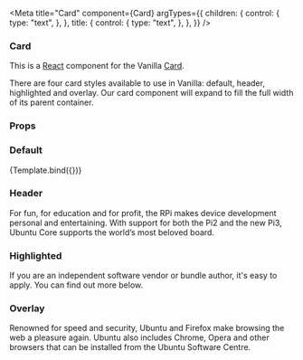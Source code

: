 

<Meta
  title="Card"
  component={Card}
  argTypes={{
    children: {
      control: {
        type: "text",
      },
    },
    title: {
      control: {
        type: "text",
      },
    },
  }}
/>


### Card

This is a [React](https://reactjs.org/) component for the Vanilla [Card](https://docs.vanillaframework.io/patterns/card/).

There are four card styles available to use in Vanilla: default, header, highlighted and overlay. Our card component will expand to fill the full width of its parent container.

### Props

<ArgsTable of={Card} />

### Default

<Canvas>
  <Story
    name="Default"
    args={{
      children:
        "If you are an independent software vendor or bundle author, it's easy to apply. You can find out more below.",
      title: "We'd love to have you join us as a partner.",
    }}
  >
    {Template.bind({})}
  </Story>
</Canvas>

### Header

<Canvas>
  <Story name="Header">
    <Card
      title="Raspberry Pi2 and Pi3"
      thumbnail="https://assets.ubuntu.com/v1/dca2e4c4-raspberry-logo.png"
    >
      For fun, for education and for profit, the RPi makes device development
      personal and entertaining. With support for both the Pi2 and the new Pi3,
      Ubuntu Core supports the world’s most beloved board.
    </Card>
  </Story>
</Canvas>

### Highlighted

<Canvas>
  <Story name="Highlighted">
    <Card title="We'd love to have you join us as a partner." highlighted>
      If you are an independent software vendor or bundle author, it's easy to
      apply. You can find out more below.
    </Card>
  </Story>
</Canvas>

### Overlay

<Canvas>
  <Story name="Overlay">
    <section
      className="p-strip--image is-light"
      style={{
        backgroundImage:
          "url('https://assets.ubuntu.com/v1/0a98afcd-screenshot_desktop.jpg')",
      }}
    >
      <Row>
        <Col size="6" emptyLarge="7">
          <Card title="Web browsing" overlay>
            Renowned for speed and security, Ubuntu and Firefox make browsing
            the web a pleasure again. Ubuntu also includes Chrome, Opera and
            other browsers that can be installed from the Ubuntu Software
            Centre.
          </Card>
        </Col>
      </Row>
    </section>
  </Story>
</Canvas>
